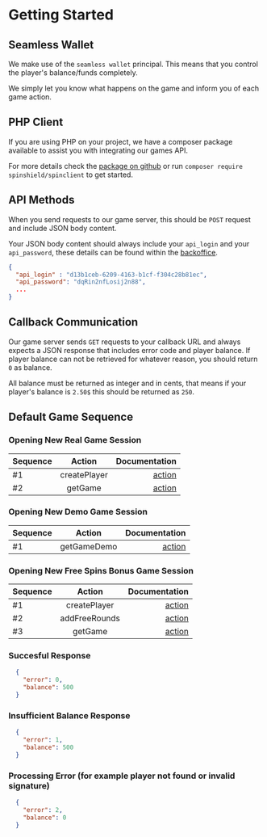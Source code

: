 #  Getting Started

## Seamless Wallet
We make use of the `seamless wallet` principal. This means that you control the player's balance/funds completely. 

We simply let you know what happens on the game and inform you of each game action.

## PHP Client
If you are using PHP on your project, we have a composer package available to assist you with integrating our games API.

For more details check the [package on github](https://github.com/spinshield/spinclient) or run `composer require spinshield/spinclient` to get started.

## API Methods
When you send requests to our game server, this should be `POST` request and include JSON body content.

Your JSON body content should always include your `api_login` and your `api_password`, these details can be found within the [backoffice](/2-backoffice).

```json
{
  "api_login" : "d13b1ceb-6209-4163-b1cf-f304c28b81ec",
  "api_password": "dqRin2nfLosij2n88",
  ...
}
```

## Callback Communication
Our game server sends `GET` requests to your callback URL and always expects a JSON response that includes error code and player balance. If player balance can not be retrieved for whatever reason, you should return `0` as balance.

All balance must be returned as integer and in cents, that means if your player's balance is `2.50$` this should be returned as `250`.

## Default Game Sequence

### Opening New Real Game Session
| Sequence        | Action |   Documentation |
| :------------ | :---------: | ----------: |
| #1        |    createPlayer    | [action](/i-methods/create-player) |
| #2        |    getGame    | [action](/i-methods/get-game) |

### Opening New Demo Game Session
| Sequence        | Action |   Documentation |
| :------------ | :---------: | ----------: |
| #1        |    getGameDemo    | [action](/i-methods/get-game-demo) |

### Opening New Free Spins Bonus Game Session
| Sequence        | Action |   Documentation |
| :------------ | :---------: | ----------: |
| #1        |    createPlayer    | [action](/i-methods/create-player) |
| #2        |    addFreeRounds    | [action](/i-methods/add-freerounds) |
| #3        |    getGame    | [action](/i-methods/get-game) |


### Succesful Response
```json
  {
    "error": 0,
    "balance": 500
  }
```

### Insufficient Balance Response
```json
  {
    "error": 1,
    "balance": 500
  }
```

### Processing Error (for example player not found or invalid signature)
```json
  {
    "error": 2,
    "balance": 0
  }
```
